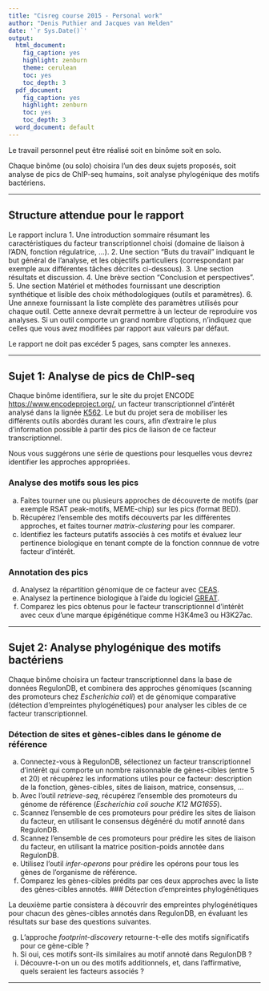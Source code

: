 ```yaml
---
title: "Cisreg course 2015 - Personal work"
author: "Denis Puthier and Jacques van Helden"
date: '`r Sys.Date()`'
output:
  html_document:
    fig_caption: yes
    highlight: zenburn
    theme: cerulean
    toc: yes
    toc_depth: 3
  pdf_document:
    fig_caption: yes
    highlight: zenburn
    toc: yes
    toc_depth: 3
  word_document: default
---
```


Le travail personnel peut être réalisé soit en binôme soit en solo. 

Chaque binôme (ou solo) choisira l'un des deux sujets proposés, soit analyse de pics de ChIP-seq humains, soit analyse phylogénique des motifs bactériens.

* * * 

## Structure attendue pour le rapport

Le rapport inclura
1. Une introduction sommaire résumant les caractéristiques du facteur transcriptionnel choisi (domaine de liaison à l'ADN, fonction régulatrice, ...).
2. Une section "Buts du travail" indiquant le but général de l'analyse, et les objectifs particuliers (correspondant par exemple aux différentes tâches décrites ci-dessous).
3. Une section résultats et discussion.
4. Une brève section "Conclusion et perspectives".
5. Une section Matériel et méthodes fournissant une description synthétique et lisible des choix méthodologiques (outils et paramètres).
6. Une annexe fournissant la liste complète des paramètres utilisés pour chaque outil. Cette annexe devrait permettre à un lecteur de reproduire vos analyses. Si un outil comporte un grand nombre d'options, n'indiquez que celles que vous avez modifiées par rapport aux valeurs par défaut. 

Le rapport ne doit pas excéder 5 pages, sans compter les annexes. 

* * * 

## Sujet 1: Analyse de pics de ChIP-seq

Chaque binôme identifiera, sur le site du projet ENCODE [https://www.encodeproject.org/](https://www.encodeproject.org/), un facteur transcriptionnel d'intérêt analysé dans la lignée [K562](https://www.encodeproject.org/search/?searchTerm=K562&type=experiment&assay_term_name=ChIP-seq&files.file_type=bed%20narrowPeak). Le but du projet sera de mobiliser les différents outils abordés durant les cours, afin d'extraire le plus d'information possible à partir des pics de liaison de ce facteur transcriptionnel. 

Nous vous suggérons une série de questions pour lesquelles vous devrez identifier les approches appropriées. 

### Analyse des motifs sous les pics

a. Faites tourner une ou plusieurs approches de découverte de motifs (par exemple RSAT peak-motifs, MEME-chip) sur les pics (format BED). 
d. Récupérez l'ensemble des motifs découverts par les différentes approches, et faites tourner *matrix-clustering* pour les comparer. 
c. Identifiez les facteurs putatifs associés à ces motifs et évaluez leur pertinence biologique en tenant compte de la fonction connnue de votre facteur d'intérêt.

### Annotation des pics

d. Analysez la répartition génomique de ce facteur avec [CEAS](http://pedagogix-tagc.univ-mrs.fr/galaxy/).
e. Analysez la pertinence biologique à l'aide du logiciel [GREAT](http://bejerano.stanford.edu/great/public/html/).
f. Comparez les pics obtenus pour le facteur transcriptionnel d'intérêt avec ceux d'une marque épigénétique comme H3K4me3 ou H3K27ac.

* * * 

## Sujet 2: Analyse phylogénique des motifs bactériens


Chaque binôme choisira un facteur transcriptionnel dans la base de données RegulonDB, et combinera des approches génomiques (scanning des promoteurs chez *Escherichia coli*) et de génomique comparative (détection d'empreintes phylogénétiques) pour analyser les cibles de ce facteur transcriptionnel. 

### Détection de sites et gènes-cibles dans le génome de référence

a. Connectez-vous à RegulonDB, sélectionez un facteur transcriptionnel d'intérêt qui comporte un nombre raisonnable de gènes-cibles (entre 5 et 20) et récupérez les informations utiles pour ce facteur: description de la fonction, gènes-cibles, sites de liaison, matrice, consensus, ... 
b. Avec l'outil *retrieve-seq*, récupérez l'ensemble des promoteurs du génome de référence (*Escherichia coli souche K12 MG1655*). 
c. Scannez l'ensemble de ces promoteurs pour prédire les sites de liaison du facteur, en utilisant le consensus dégénéré du motif annoté dans RegulonDB. 
d. Scannez l'ensemble de ces promoteurs pour prédire les sites de liaison du facteur, en utilisant la matrice position-poids annotée dans RegulonDB. 
e. Utilisez l'outil *infer-operons* pour prédire les opérons pour tous les gènes de l'organisme de référence. 
f. Comparez les gènes-cibles prédits par ces deux approches avec la liste des gènes-cibles annotés. 
### Détection d'empreintes phylogénétiques

La deuxième partie consistera à découvrir des empreintes phylogénétiques pour chacun des gènes-cibles annotés dans RegulonDB, en évaluant les résultats sur base des questions suivantes. 

g. L'approche *footprint-discovery* retourne-t-elle des motifs significatifs pour ce gène-cible ? 
h. Si oui, ces motifs sont-ils similaires au motif annoté dans RegulonDB ?
i. Découvre-t-on un ou des motifs additionnels, et, dans l'affirmative, quels seraient les facteurs associés ?

* * * 


